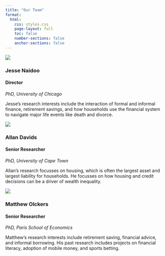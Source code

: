 ```yaml
---
title: "Our Team"
format:
  html:
    css: styles.css
    page-layout: full
    toc: false
    number-sections: false
    anchor-sections: false
---
```


:::: {.team-grid}

::: {.team-member}
![](/images/team/jesse-naidoo.jpg)

<div class="team-member-content">
### Jesse Naidoo
#### Director

_PhD, University of Chicago_

Jesse's research interests include the interaction of formal and informal finance, retirement savings, and how households use the financial system to navigate major life events like death and divorce.
</div>

<div class="team-member-links">
[<i class="fas fa-link"></i>](https://jnaidoo.rbind.io/) 
[<i class="fab fa-linkedin"></i>](https://www.linkedin.com/in/jesse-naidoo/)
</div>
:::

::: {.team-member}
![](/images/team/allan-davids.jpg)

<div class="team-member-content">
### Allan Davids
#### Senior Researcher

_PhD, University of Cape Town_

Allan's research focusses on housing, which is often the largest asset and largest liability for households. He focusses on how housing and credit decisions can be a driver of wealth inequality.
</div>

<div class="team-member-links"> 
[<i class="fas fa-link"></i>](https://allandav.github.io/) 
[<i class="fab fa-linkedin"></i>](https://www.linkedin.com/in/allan-davids-34139a99/)
</div>
:::

::: {.team-member}
![](/images/team/matthew-olckers.jpg)

<div class="team-member-content">
### Matthew Olckers
#### Senior Researcher

_PhD, Paris School of Economics_

Matthew's research interests include retirement saving, financial advice, and informal borrowing. His past research includes projects on financial literacy, adoption of mobile money, and sports betting.
</div>

<div class="team-member-links">
[<i class="fas fa-link"></i>](https://matthewolckers.com/) 
[<i class="fab fa-linkedin"></i>](https://www.linkedin.com/in/matthew-olckers/)
</div>
:::

::::